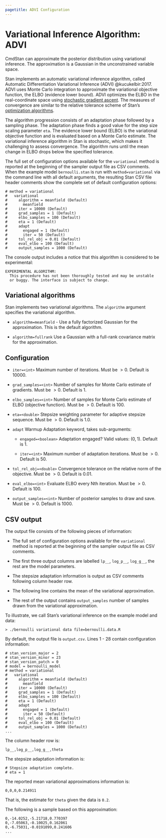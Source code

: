 ```yaml
---
pagetitle: ADVI Configuration
---
```


# Variational Inference Algorithm: ADVI

CmdStan can approximate the posterior distribution using variational inference.
The approximation is a Gaussian in the unconstrained variable space.

Stan implements an automatic variational inference algorithm, called
Automatic Differentiation Variational Inference (ADVI) @kucukelbir:2017.
ADVI uses Monte Carlo integration to approximate the variational
objective function, the ELBO (evidence lower bound).
ADVI optimizes the ELBO in the real-coordinate space using
[stochastic gradient ascent](https://mc-stan.org/docs/docs/reference-manual/variational.html#stochastic-gradient-ascent.html).
The measures of convergence are similar to the
relative tolerance scheme of Stan's
[optimization algorithms](https://mc-stan.org/docs/docs/reference-manual/optimization.html).

The algorithm progression consists of an adaptation phase followed by a sampling phase.
The adaptation phase finds a good value for the step size scaling parameter `eta`.
The evidence lower bound (ELBO) is the variational objective function and is evaluated based on a Monte Carlo estimate.
The variational inference algorithm in Stan is stochastic,
which makes it challenging to assess convergence.
The algorithm runs until the mean change in ELBO drops below
the specified tolerance.

The full set of configuration options available for the `variational` method is
reported at the beginning of the sampler output file as CSV comments.
When the example model `bernoulli.stan` is run with `method=variational`
via the command line with all default arguments,
the resulting Stan CSV file header comments show the complete set
of default configuration options:
```
# method = variational
#   variational
#     algorithm = meanfield (Default)
#       meanfield
#     iter = 10000 (Default)
#     grad_samples = 1 (Default)
#     elbo_samples = 100 (Default)
#     eta = 1 (Default)
#     adapt
#       engaged = 1 (Default)
#       iter = 50 (Default)
#     tol_rel_obj = 0.01 (Default)
#     eval_elbo = 100 (Default)
#     output_samples = 1000 (Default)
```

The console output includes a notice that this algorithm is considered to be experimental:
```
EXPERIMENTAL ALGORITHM:
  This procedure has not been thoroughly tested and may be unstable
  or buggy. The interface is subject to change.
```

## Variational algorithms

Stan implements two variational algorithms.
The `algorithm` argument specifies the variational algorithm.

- `algorithm=meanfield` - Use a fully factorized Gaussian for the approximation.
This is the default algorithm.

- `algorithm=fullrank` Use a Gaussian with a full-rank covariance matrix
for the approximation.


## Configuration

- `iter=<int>` Maximum number of iterations. Must be $> 0$. Default is $10000$.

- `grad_samples=<int>` Number of samples for Monte Carlo estimate of gradients. Must be $> 0$. Default is $1$.


- `elbo_samples=<int>` Number of samples for Monte Carlo estimate of ELBO (objective function). Must be $> 0$. Default is $100$.

- `eta=<double>` Stepsize weighting parameter for adaptive stepsize sequence. Must be $> 0$. Default is $1.0$.

- `adapt` Warmup Adaptation keyword, takes sub-arguments:

    + `engaged=<boolean>` Adaptation engaged? Valid values: $(0, 1)$. Default is $1$.

    + `iter=<int>` Maximum number of adaptation iterations. Must be $> 0$. Default is $50$.

- `tol_rel_obj=<double>` Convergence tolerance on the relative norm of the objective.  Must be $> 0$. Default is $0.01$.

- `eval_elbo=<int>` Evaluate ELBO every Nth iteration. Must be $> 0$. Default is 100.

- `output_samples=<int>` Number of posterior samples to draw and save. Must be $> 0$. Default is 1000.

## CSV output

The output file consists of the following pieces of information:

- The full set of configuration options available for the `variational` method is
reported at the beginning of the sampler output file as CSV comments.

- The first three output columns are labelled `lp__`, `log_p__`, `log_g__`, the rest are the model parameters.

- The stepsize adaptation information is output as CSV comments following column header row.

- The following line contains the mean of the variational approximation.

- The rest of the output contains `output_samples` number of samples drawn from the variational approximation.

To illustrate, we call Stan's variational inference on the example model and data:
```
> ./bernoulli variational data file=bernoulli.data.R
```

By default, the output file is `output.csv`.
Lines 1 - 28 contain configuration information:
```
# stan_version_major = 2
# stan_version_minor = 23
# stan_version_patch = 0
# model = bernoulli_model
# method = variational
#   variational
#     algorithm = meanfield (Default)
#       meanfield
#     iter = 10000 (Default)
#     grad_samples = 1 (Default)
#     elbo_samples = 100 (Default)
#     eta = 1 (Default)
#     adapt
#       engaged = 1 (Default)
#       iter = 50 (Default)
#     tol_rel_obj = 0.01 (Default)
#     eval_elbo = 100 (Default)
#     output_samples = 1000 (Default)
...
```
The column header row is:
```
lp__,log_p__,log_g__,theta
```
The stepsize adaptation information is:
```
# Stepsize adaptation complete.
# eta = 1
```
The reported mean variational approximations information is:
```
0,0,0,0.214911
```
That is, the estimate for `theta` given the data is `0.2`.

The following is a sample based on this approximation:
```
0,-14.0252,-5.21718,0.770397
0,-7.05063,-0.10025,0.162061
0,-6.75031,-0.0191099,0.241606
...
```
